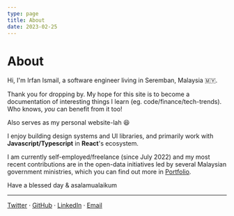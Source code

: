 ```yaml
---
type: page
title: About
date: 2023-02-25
---
```


# About

Hi, I'm Irfan Ismail, a software engineer living in Seremban, Malaysia 🇲🇾.

Thank you for dropping by. My hope for this site is to become a documentation of interesting things I learn (eg. code/finance/tech-trends). Who knows, _you_ can benefit from it too!

Also serves as my personal website-lah 😆

I enjoy building design systems and UI libraries, and primarily work with **Javascript/Typescript** in **React**'s ecosystem.

I am currently self-employed/freelance (since July 2022) and my most recent contributions are in the open-data initiatives led by several Malaysian government ministries, which you can find out more in [Portfolio](/portfolio).

Have a blessed day & asalamualaikum

---

[Twitter](https://twitter.com/irfanismail96) &middot; [GitHub](https://github.com/irfancoder) &middot; [LinkedIn](https://www.linkedin.com/in/irfanismail96/) &middot; [Email](mailto:irfan.ismail96@gmail.com)
